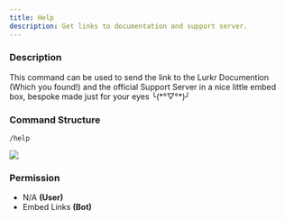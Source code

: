 ```yaml
---
title: Help
description: Get links to documentation and support server.
---
```


### Description

This command can be used to send the link to the Lurkr Documention (Which you found!) and the official Support Server in a nice little embed box, bespoke made just for your eyes ╰(\*°▽°\*)╯

### Command Structure

```
/help
```

![](https://i.imgur.com/h63Pmtg.png)

### **Permission**

* N/A **(User)**
* Embed Links **(Bot)**
